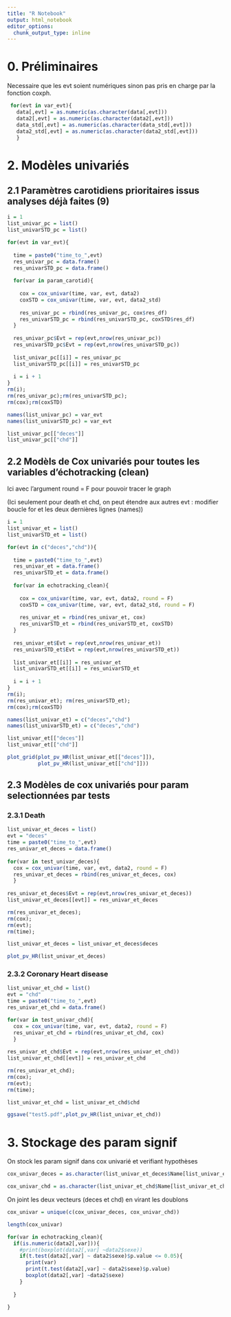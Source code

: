 ```yaml
---
title: "R Notebook"
output: html_notebook
editor_options: 
  chunk_output_type: inline
---
```


# 0. Préliminaires

Necessaire que les evt soient numériques sinon pas pris en charge par la fonction coxph.

```r
 for(evt in var_evt){
   data[,evt] = as.numeric(as.character(data[,evt]))
   data2[,evt] = as.numeric(as.character(data2[,evt]))
   data_std[,evt] = as.numeric(as.character(data_std[,evt]))
   data2_std[,evt] = as.numeric(as.character(data2_std[,evt]))
   }
```

# 2. Modèles univariés

## 2.1 Paramètres carotidiens prioritaires issus analyses déjà faites (9)


```r
i = 1
list_univar_pc = list()
list_univarSTD_pc = list()

for(evt in var_evt){
  
  time = paste0("time_to_",evt)
  res_univar_pc = data.frame()
  res_univarSTD_pc = data.frame()
  
  for(var in param_carotid){
    
    cox = cox_univar(time, var, evt, data2)
    coxSTD = cox_univar(time, var, evt, data2_std)
    
    res_univar_pc = rbind(res_univar_pc, cox$res_df)
    res_univarSTD_pc = rbind(res_univarSTD_pc, coxSTD$res_df)
  }
  
  res_univar_pc$Evt = rep(evt,nrow(res_univar_pc))
  res_univarSTD_pc$Evt = rep(evt,nrow(res_univarSTD_pc))
  
  list_univar_pc[[i]] = res_univar_pc
  list_univarSTD_pc[[i]] = res_univarSTD_pc
  
  i = i + 1
}
rm(i);
rm(res_univar_pc);rm(res_univarSTD_pc);
rm(cox);rm(coxSTD)

names(list_univar_pc) = var_evt
names(list_univarSTD_pc) = var_evt
```


```r
list_univar_pc[["deces"]]
list_univar_pc[["chd"]]
```


## 2.2 Modèls de Cox univariés pour toutes les variables d'échotracking (clean)

Ici avec l'argument round = F pour pouvoir tracer le graph

(Ici seulement pour death et chd, on peut étendre aux autres evt : modifier boucle for et les deux dernières lignes (names))
```r
i = 1
list_univar_et = list()
list_univarSTD_et = list()

for(evt in c("deces","chd")){
  
  time = paste0("time_to_",evt)
  res_univar_et = data.frame()
  res_univarSTD_et = data.frame()
  
  for(var in echotracking_clean){
    
    cox = cox_univar(time, var, evt, data2, round = F)
    coxSTD = cox_univar(time, var, evt, data2_std, round = F)
    
    res_univar_et = rbind(res_univar_et, cox)
    res_univarSTD_et = rbind(res_univarSTD_et, coxSTD)
  }
  
  res_univar_et$Evt = rep(evt,nrow(res_univar_et))
  res_univarSTD_et$Evt = rep(evt,nrow(res_univarSTD_et))
  
  list_univar_et[[i]] = res_univar_et
  list_univarSTD_et[[i]] = res_univarSTD_et
  
  i = i + 1
}
rm(i);
rm(res_univar_et); rm(res_univarSTD_et);
rm(cox);rm(coxSTD)

names(list_univar_et) = c("deces","chd")
names(list_univarSTD_et) = c("deces","chd")
```

```r
list_univar_et[["deces"]]
list_univar_et[["chd"]]
```
```r
plot_grid(plot_pv_HR(list_univar_et[["deces"]]),
          plot_pv_HR(list_univar_et[["chd"]]))
```

## 2.3 Modèles de cox univariés pour param selectionnées par tests

### 2.3.1 Death

```r
list_univar_et_deces = list()
evt = "deces"
time = paste0("time_to_",evt)
res_univar_et_deces = data.frame()
  
for(var in test_univar_deces){
  cox = cox_univar(time, var, evt, data2, round = F)
  res_univar_et_deces = rbind(res_univar_et_deces, cox)
  }
  
res_univar_et_deces$Evt = rep(evt,nrow(res_univar_et_deces))
list_univar_et_deces[[evt]] = res_univar_et_deces

rm(res_univar_et_deces);
rm(cox);
rm(evt);
rm(time);

list_univar_et_deces = list_univar_et_deces$deces
```
```r
plot_pv_HR(list_univar_et_deces)
```


### 2.3.2 Coronary Heart disease

```r
list_univar_et_chd = list()
evt = "chd"
time = paste0("time_to_",evt)
res_univar_et_chd = data.frame()

for(var in test_univar_chd){
  cox = cox_univar(time, var, evt, data2, round = F)
  res_univar_et_chd = rbind(res_univar_et_chd, cox)
  }
  
res_univar_et_chd$Evt = rep(evt,nrow(res_univar_et_chd))
list_univar_et_chd[[evt]] = res_univar_et_chd

rm(res_univar_et_chd);
rm(cox);
rm(evt);
rm(time);

list_univar_et_chd = list_univar_et_chd$chd
```

```r
ggsave("test5.pdf",plot_pv_HR(list_univar_et_chd))
```

# 3. Stockage des param signif

On stock les param signif dans cox univarié et verifiant hypothèses
```r
cox_univar_deces = as.character(list_univar_et_deces$Name[list_univar_et_deces$pv_signif == 1 & list_univar_et_deces$Hyp.Prop.verif == 1])

cox_univar_chd = as.character(list_univar_et_chd$Name[list_univar_et_chd$pv_signif == 1 & list_univar_et_chd$Hyp.Prop.verif == 1])
```

On joint les deux vecteurs (deces et chd) en virant les doublons

```r
cox_univar = unique(c(cox_univar_deces, cox_univar_chd))
```

```r
length(cox_univar)
```



```r
for(var in echotracking_clean){
  if(is.numeric(data2[,var])){
    #print(boxplot(data2[,var] ~data2$sexe))
    if(t.test(data2[,var] ~ data2$sexe)$p.value <= 0.05){
      print(var)
      print(t.test(data2[,var] ~ data2$sexe)$p.value)
      boxplot(data2[,var] ~data2$sexe)
    }
  
  }
  
}
```


